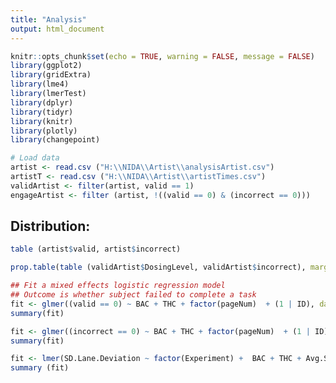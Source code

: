 ```yaml
---
title: "Analysis"
output: html_document
---
```


```r
knitr::opts_chunk$set(echo = TRUE, warning = FALSE, message = FALSE)
library(ggplot2)
library(gridExtra)
library(lme4)
library(lmerTest)
library(dplyr)
library(tidyr)
library(knitr)
library(plotly)
library(changepoint)
```

```r
# Load data
artist <- read.csv ("H:\\NIDA\\Artist\\analysisArtist.csv")
artistT <- read.csv ("H:\\NIDA\\Artist\\artistTimes.csv")
validArtist <- filter(artist, valid == 1)
engageArtist <- filter (artist, !((valid == 0) & (incorrect == 0)))
```

## Distribution:

```r
table (artist$valid, artist$incorrect)

prop.table(table (validArtist$DosingLevel, validArtist$incorrect), margin = 1)
```

```r
## Fit a mixed effects logistic regression model
## Outcome is whether subject failed to complete a task
fit <- glmer((valid == 0) ~ BAC + THC + factor(pageNum)  + (1 | ID), data = artist, family = "binomial")
summary(fit)

fit <- glmer((incorrect == 0) ~ BAC + THC + factor(pageNum)  + (1 | ID), data = artist, family = "binomial")
summary(fit)
```

```r
fit <- lmer(SD.Lane.Deviation ~ factor(Experiment) +  BAC + THC + Avg.Speed  +  (1| ID), data = engageArtist)
summary (fit)
```
